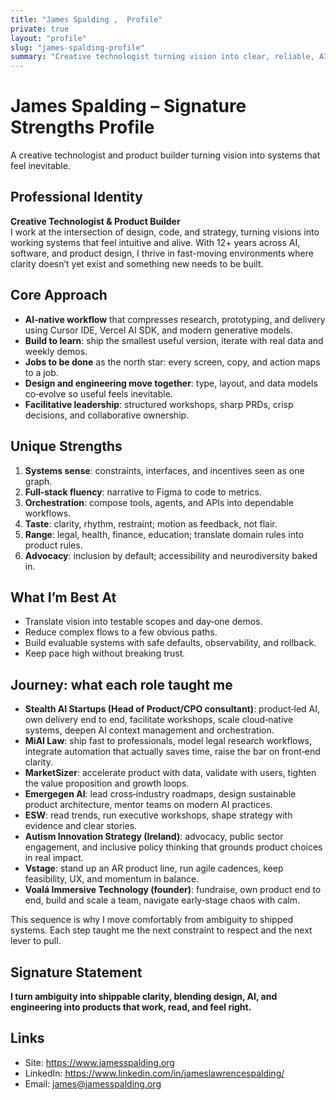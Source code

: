 ```yaml
---
title: "James Spalding ,  Profile"
private: true
layout: "profile"
slug: "james-spalding-profile"
summary: "Creative technologist turning vision into clear, reliable, AI‑native products. Systems thinker with taste; I ship human, evaluable software."
---
```


# James Spalding – Signature Strengths Profile

A creative technologist and product builder turning vision into systems that feel inevitable.

## Professional Identity
**Creative Technologist & Product Builder**  
I work at the intersection of design, code, and strategy, turning visions into working systems that feel intuitive and alive. With 12+ years across AI, software, and product design, I thrive in fast-moving environments where clarity doesn’t yet exist and something new needs to be built.

## Core Approach
- **AI‑native workflow** that compresses research, prototyping, and delivery using Cursor IDE, Vercel AI SDK, and modern generative models.  
- **Build to learn**: ship the smallest useful version, iterate with real data and weekly demos.  
- **Jobs to be done** as the north star: every screen, copy, and action maps to a job.  
- **Design and engineering move together**: type, layout, and data models co‑evolve so useful feels inevitable.  
- **Facilitative leadership**: structured workshops, sharp PRDs, crisp decisions, and collaborative ownership.  

## Unique Strengths
1. **Systems sense**: constraints, interfaces, and incentives seen as one graph.  
2. **Full‑stack fluency**: narrative to Figma to code to metrics.  
3. **Orchestration**: compose tools, agents, and APIs into dependable workflows.  
4. **Taste**: clarity, rhythm, restraint; motion as feedback, not flair.  
5. **Range**: legal, health, finance, education; translate domain rules into product rules.  
6. **Advocacy**: inclusion by default; accessibility and neurodiversity baked in.  

## What I’m Best At
- Translate vision into testable scopes and day‑one demos.  
- Reduce complex flows to a few obvious paths.  
- Build evaluable systems with safe defaults, observability, and rollback.  
- Keep pace high without breaking trust.  

## Journey: what each role taught me
- **Stealth AI Startups (Head of Product/CPO consultant)**: product‑led AI, own delivery end to end, facilitate workshops, scale cloud‑native systems, deepen AI context management and orchestration.
- **MiAI Law**: ship fast to professionals, model legal research workflows, integrate automation that actually saves time, raise the bar on front‑end clarity.
- **MarketSizer**: accelerate product with data, validate with users, tighten the value proposition and growth loops.
- **Emergegen AI**: lead cross‑industry roadmaps, design sustainable product architecture, mentor teams on modern AI practices.
- **ESW**: read trends, run executive workshops, shape strategy with evidence and clear stories.
- **Autism Innovation Strategy (Ireland)**: advocacy, public sector engagement, and inclusive policy thinking that grounds product choices in real impact.
- **Vstage**: stand up an AR product line, run agile cadences, keep feasibility, UX, and momentum in balance.
- **Voalá Immersive Technology (founder)**: fundraise, own product end to end, build and scale a team, navigate early‑stage chaos with calm.

This sequence is why I move comfortably from ambiguity to shipped systems. Each step taught me the next constraint to respect and the next lever to pull.

## Signature Statement
**I turn ambiguity into shippable clarity, blending design, AI, and engineering into products that work, read, and feel right.**

## Links
- Site: https://www.jamesspalding.org  
- LinkedIn: https://www.linkedin.com/in/jameslawrencespalding/  
- Email: james@jamesspalding.org